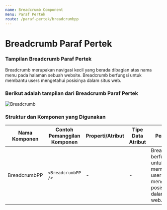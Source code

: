 ```yaml
---
name: Breadcrumb Component
menu: Paraf Pertek
route: /paraf-pertek/breadcrumbpp
---
```



# Breadcrumb Paraf Pertek

### Tampilan Breadcrumb Paraf Pertek

Breadcrumb merupakan navigasi kecil yang berada dibagian atas
nama menu pada halaman sebuah website. Breadcrumb berfungsi untuk membantu users
mengetahui posisinya dalam situs web.



### Berikut adalah tampilan dari Breadcrumb Paraf Pertek

![Breadcrumb](../../src/img/paraf-pertek/PP_Breadcrumb.png)



### Struktur dan Komponen yang Digunakan

| Nama Komponen         | Contoh Pemanggilan <br/> Komponen                  | Properti/Atribut   | Tipe Data <br/> Atribut | Penjelasan                                                                                                                                                                                               
| -------------         | ------------------------------------               | ------------------ | ----------------------- | ------------------------------------------------------------------------------------------------------                |
| BreadcrumbPP          | `<BreadcrumbPP />`                                 | -                  | -                       | BreadcrumbPP berfungsi untuk <br/> membantu user mengetahui  <br/> posisinya dalam situs web.                        |


